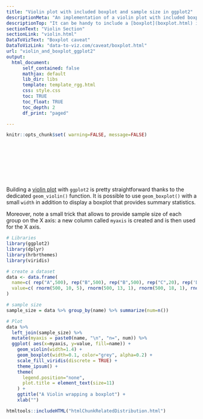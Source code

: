 ```yaml
---
title: "Violin plot with included boxplot and sample size in ggplot2"
descriptionMeta: "An implementation of a violin plot with included boxplot and sample size provided on the X axis. R reproducible code provided, use of the ggplot2 library."
descriptionTop: "It can be handy to include a [boxplot](boxplot.html) in the [violin plot](violin plot) to see both the distribution of the data and its summary statistics. Moreover, adding sample size of each group on the X axis is often a necessary step. Here is how to do it with <code>R</code> and [ggplot2](ggplot2.html)."
sectionText: "Violin Section"
sectionLink: "violin.html"
DataToVizText: "Boxplot caveat"
DataToVizLink: "data-to-viz.com/caveat/boxplot.html"
url: "violin_and_boxplot_ggplot2"
output:
  html_document:
      self_contained: false    
      mathjax: default
      lib_dir: libs
      template: template_rgg.html
      css: style.css
      toc: TRUE
      toc_float: TRUE
      toc_depth: 2
      df_print: "paged"

---
```



```r
knitr::opts_chunk$set( warning=FALSE, message=FALSE)
```


<div class="container" style="padding-top: 100px">


Building a [violin plot](violin.html) with `ggplot2` is pretty straightforward thanks to the dedicated `geom_violin()` function. It is possible to use `geom_boxplot()` with a small `width` in addition to display a boxplot that provides summary statistics.

Moreover, note a small trick that allows to provide sample size of each group on the X axis: a new column called `myaxis` is created and is then used for the X axis.

```r
# Libraries
library(ggplot2)
library(dplyr)
library(hrbrthemes)
library(viridis)

# create a dataset
data <- data.frame(
  name=c( rep("A",500), rep("B",500), rep("B",500), rep("C",20), rep('D', 100)  ),
  value=c( rnorm(500, 10, 5), rnorm(500, 13, 1), rnorm(500, 18, 1), rnorm(20, 25, 4), rnorm(100, 12, 1) )
)

# sample size
sample_size = data %>% group_by(name) %>% summarize(num=n())

# Plot
data %>%
  left_join(sample_size) %>%
  mutate(myaxis = paste0(name, "\n", "n=", num)) %>%
  ggplot( aes(x=myaxis, y=value, fill=name)) +
    geom_violin(width=1.4) +
    geom_boxplot(width=0.1, color="grey", alpha=0.2) +
    scale_fill_viridis(discrete = TRUE) +
    theme_ipsum() +
    theme(
      legend.position="none",
      plot.title = element_text(size=11)
    ) +
    ggtitle("A Violin wrapping a boxplot") +
    xlab("")
```













<!-- Close container -->
</div>




```r
htmltools::includeHTML("htmlChunkRelatedDistribution.html")
```
